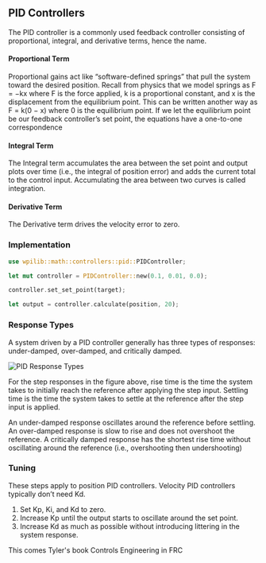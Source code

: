 ## PID Controllers

The PID controller is a commonly used feedback controller consisting of proportional,
integral, and derivative terms, hence the name.

#### Proportional Term

Proportional gains act like “software-defined springs” that pull the system toward the
desired position. Recall from physics that we model springs as F = −kx where F
is the force applied, k is a proportional constant, and x is the displacement from the
equilibrium point. This can be written another way as F = k(0 − x) where 0 is the
equilibrium point. If we let the equilibrium point be our feedback controller’s set point,
the equations have a one-to-one correspondence

#### Integral Term

The Integral term accumulates the area between the set point and output plots over time
(i.e., the integral of position error) and adds the current total to the control input.
Accumulating the area between two curves is called integration.

#### Derivative Term

The Derivative term drives the velocity error to zero.

### Implementation

```rust copy
use wpilib::math::controllers::pid::PIDController;

let mut controller = PIDController::new(0.1, 0.01, 0.0);

controller.set_set_point(target);

let output = controller.calculate(position, 20);
```

### Response Types

A system driven by a PID controller generally has three types of responses: under-damped, over-damped, and critically
damped.

![PID Response Types](./resources/img.png)

For the step responses in the figure above, rise time is the time the system takes to initially reach the reference
after applying the step input. Settling time is the time the system takes to settle at the reference after the step
input is applied.

An under-damped response oscillates around the reference before settling. An over-damped response is slow to rise and
does not overshoot the reference. A critically damped response has the shortest rise time without oscillating around the
reference (i.e., overshooting then undershooting)

### Tuning

These steps apply to position PID controllers. Velocity PID controllers typically don’t
need Kd.

1. Set Kp, Ki, and Kd to zero.
2. Increase Kp until the output starts to oscillate around the set point.
3. Increase Kd as much as possible without introducing littering in the system response.


<Callout>
  <Link href="https://file.tavsys.net/control/controls-engineering-in-frc.pdf">
    <p>This comes Tyler's book Controls Engineering in FRC</p>
  </Link>
</Callout>
